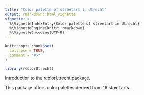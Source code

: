 ```yaml
---
title: "Color palette of streetart in Utrecht"
output: rmarkdown::html_vignette
vignette: >
  %\VignetteIndexEntry{Color palette of streetart in Utrecht}
  %\VignetteEngine{knitr::rmarkdown}
  %\VignetteEncoding{UTF-8}
---
```


```r
knitr::opts_chunk$set(
  collapse = TRUE,
  comment = "#>"
)
```

```r
library(rcolorUtrecht)
```

Introduction to the rcolorUtrecht package.

This package offers color palettes derived from 16 street arts.